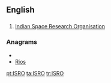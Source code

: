 ==English==

==={{initialism}}===
{{infl|en|initialism}}

# [[w:Indian Space Research Organisation|Indian Space Research Organisation]]

===Anagrams===
* {{alphagram|iors}}
* [[Rios#English|Rios]]


[[pt:ISRO]]
[[ta:ISRO]]
[[tr:ISRO]]